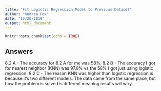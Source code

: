 ---
title: "Fit Logistic Regression Model to Previous Dataset"
author: "Andrea Fox"
date: "10/20/2019"
output: html_document
---

```{r setup, include=FALSE}
knitr::opts_chunk$set(echo = TRUE)
```

## Answers

8.2 A - The accuracy for 8.2 A  for me was 58%. 
8.2 B - The accuracy I got for nearest neighbor (KNN) was 97.8% vs the 58% I got just using logistic regression. 
8.2 C - The reason KNN was higher than logistic regression is because it's two different models. The data came from the same place, but how the problem is solved is different meaning results will vary.

